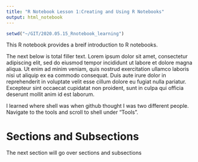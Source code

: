 ```yaml
---
title: "R Notebook Lesson 1:Creating and Using R Notebooks"
output: html_notebook
---
```



```r
setwd("~/GIT/2020.05.15_Rnotebook_learning")
```

This R notebook provides a breif introduction to R notebooks.

The next below is total filler text. 
Lorem ipsum dolor sit amet, consectetur adipiscing elit, sed do eiusmod tempor incididunt ut labore et dolore magna aliqua. Ut enim ad minim veniam, quis nostrud exercitation ullamco laboris nisi ut aliquip ex ea commodo consequat. Duis aute irure dolor in reprehenderit in voluptate velit esse cillum dolore eu fugiat nulla pariatur. Excepteur sint occaecat cupidatat non proident, sunt in culpa qui officia deserunt mollit anim id est laborum. 

I learned where shell was when github thought I was two different people.
Navigate to the tools and scroll to shell under "Tools".

# Sections and Subsections
The next section will go over sections and subsections



